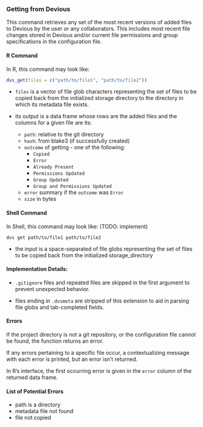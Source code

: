 ### Getting from Devious

This command retrieves any set of the most recent versions of added files to Devious by the user or any collaborators. This includes most recent file changes stored in Devious and/or current file permissions and group specifications in the configuration file.

#### R Command

In R, this command may look like:

```r
dvs_get(files = c("path/to/file1", "path/to/file2"))
```

-   `files` is a vector of file glob characters representing the set of files to be copied back from the initialized storage directory to the directory in which its metadata file exists.

-   its output is a data frame whose rows are the added files and the columns for a given file are its:

    -   `path`: relative to the git directory
    -   `hash`: from blake3 (if successfully created)
    -   `outcome` of getting - one of the following:
        -   `Copied`
        -   `Error`
        -   `Already Present`
        -   `Permissions Updated`
        -   `Group Updated`
        -   `Group and Permissions Updated`
    -   `error` summary if the `outcome` was `Error`
    -   `size` in bytes

#### Shell Command

In Shell, this command may look like: (TODO: implement)

```         
dvs get path/to/file1 path/to/file2
```

-   the input is a space-separated of file globs representing the set of files to be copied back from the initialized storage_directory

#### Implementation Details:

-   `.gitignore` files and repeated files are skipped in the first argument to prevent unexpected behavior.

-   files ending in `.dvsmeta` are stripped of this extension to aid in parsing file globs and tab-completed fields.

#### Errors

If the project directory is not a git repository, or the configuration file cannot be found, the function returns an error.

If any errors pertaining to a specific file occur, a contextualizing message with each error is printed, but an error isn't returned.

In R's interface, the first occurring error is given in the `error` column of the returned data frame.

#### List of Potential Errors

-   path is a directory
-   metadata file not found
-   file not copied
